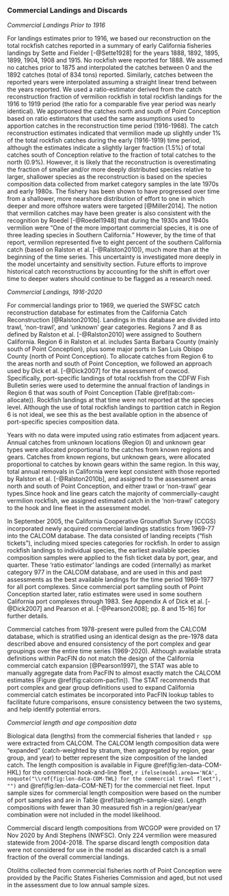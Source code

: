 ### Commercial Landings and Discards

*Commercial Landings Prior to 1916*

For landings estimates prior to 1916, we based our reconstruction on the total 
rockfish catches reported in a summary of early California fisheries landings by 
Sette and Fielder [-@Sette1928] for the years 1888, 1892, 1895, 1899, 1904, 1908 
and 1915.  No rockfish were reported for 1888. We assumed no catches prior to 1875
 and interpolated the catches between 0 and the 1892 catches (total of 834 
tons) reported. Similarly, catches between the reported years were interpolated 
assuming a straight linear trend between the years reported.  We used a 
ratio-estimator derived from the catch reconstruction fraction of vermilion 
rockfish in total rockfish landings for the 1916 to 1919 period (the ratio for
a comparable five year period was nearly identical).  We apportioned the catches 
north and south of Point Conception based on ratio estimators that used the same 
assumptions used to apportion catches in the reconstruction time period (1916-1968).
The catch reconstruction estimates indicated that vermilion made up slightly under 
1% of the total rockfish catches during the early (1916-1919) time period, although 
the estimates indicate a slightly larger fraction (1.5%) of total catches south of 
Conception relative to the fraction of total catches to the north (0.9%).  However, 
it is likely that the reconstruction is overestimating the fraction of smaller and/or 
more deeply distributed species relative to larger, shallower species as the 
reconstruction is based on the species composition data collected from market 
category samples in the late 1970s and early 1980s.  The fishery has been shown
to have progressed over time from a shallower, more nearshore distribution of 
effort to one in which deeper and more offshore waters were targeted [@Miller2014]. 
The notion that vermilion catches may have been greater is also consistent with 
the recognition by Roedel [-@Roedel1948] that during the 1930s and 1940s vermilion 
were “One of the more important commercial species, it is one of three leading 
species in Southern California." However, by the time of that report, vermilion 
represented five to eight percent of the southern California catch (based on 
Ralston et al. [-@Ralston2010]), much more than at the beginning of the time 
series. This uncertainty is investigated more deeply in the model uncertainty and sensitivity section. Future efforts to improve historical catch reconstructions by accounting 
for the shift in effort over time to deeper waters should continue to be flagged 
as a research need. 



*Commercial Landings, 1916-2020*

For commercial landings prior to 1969, we queried the SWFSC catch reconstruction 
database for estimates from the California Catch Reconstruction [@Ralston2010b]. 
Landings in this database are divided into trawl, ‘non-trawl’, and ‘unknown’ gear 
categories. Regions 7 and 8 as defined by Ralston et al. [-@Ralston2010] were 
assigned to Southern California. Region 6 in Ralston et al. includes Santa 
Barbara County (mainly south of Point Conception), plus some major ports in San 
Luis Obispo County (north of Point Conception). To allocate catches from Region 
6 to the areas north and south of Point Conception, we followed an approach used 
by Dick et al. [-@Dick2007] for the assessment of cowcod. Specifically, 
port-specific landings of total rockfish from the CDFW Fish Bulletin series were 
used to determine the annual fraction of landings in Region 6 that was south of
Point Conception (Table \@ref(tab:com-allocate)). Rockfish landings at that time were not reported 
at the species level. Although the use of total rockfish landings to partition 
catch in Region 6 is not ideal, we see this as the best available option in the 
absence of port-specific species composition data. 

Years with no data were imputed 
using ratio estimates from adjacent years. Annual catches from unknown locations 
(Region 0) and unknown gear types were allocated proportional to the catches from 
known regions and gears. Catches from known regions, but unknown gears, were 
allocated proportional to catches by known gears within the same region. In this way, 
total annual removals in California were kept consistent with those reported by 
Ralston et al. [-@Ralston2010b], and assigned to the assessment areas north and 
south of Point Conception, and either trawl or ‘non-trawl’ gear types.Since hook and line gears catch the majority of 
commercially-caught vermilion rockfish, we assigned estimated catch in the 
‘non-trawl’ category to the hook and line fleet in the assessment model.


In September 2005, the California Cooperative Groundfish Survey (CCGS) 
incorporated newly acquired commercial landings statistics from 1969-77 into 
the CALCOM database. The data consisted of landing receipts (“fish tickets”), 
including mixed species categories for rockfish. In order to assign rockfish 
landings to individual species, the earliest available species composition 
samples were applied to the fish ticket data by port, gear, and quarter. These 
‘ratio estimator’ landings are coded (internally) as market category 977 in the 
CALCOM database, and are used in this and past assessments as the best available
landings for the time period 1969-1977 for all port complexes. Since commercial 
port sampling south of Point Conception started later, ratio estimates were used 
in some southern California port complexes through 1983. See Appendix A of Dick 
et al. [-@Dick2007] and Pearson et al. [-@Pearson2008]; pp. 8 and 15-16] for 
further details.

Commercial catches from 1978-present were pulled from the CALCOM database, which is stratified using an identical design as the pre-1978 data described above and ensured consistency of the port complex and gear groupings over the entire time series (1969-2020). Although available strata definitions within PacFIN do not match the design of the California commercial catch expansion [@Pearson1997], the STAT was able to manually aggregate data from PacFIN to almost exactly match the CALCOM estimates (Figure \@ref(fig:calcom-pacfin)). The STAT recommends that port complex and gear group definitions used to expand California commercial catch estimates be incorporated into PacFIN lookup tables to facilitate future comparisons, ensure consistency between the two systems, and help identify potential errors.




*Commercial length and age composition data*

Biological data (lengths) from the commercial fisheries that landed `r spp` were extracted 
from CALCOM. The CALCOM length composition data were “expanded” (catch-weighted by stratum, then aggregated by region, gear group, and year) to better represent the size composition of the landed catch. The length composition is available in Figure \@ref(fig:len-data-COM-HKL) 
for the commercial hook-and-line fleet, 
`r ifelse(model.area=='NCA', noquote("\\ref{fig:len-data-COM-TWL} for the commercial trawl fleet"), "")` 
and \@ref(fig:len-data-COM-NET) for the commercial net fleet.
Input sample sizes for commercial length composition were based on the number of port samples and are in Table \@ref(tab:length-sample-size). Length compositions with fewer than 30 measured fish in a region/gear/year combination were not included in the model likelihood.



Commercial discard length compositions from WCGOP were provided on 
17 Nov 2020 by Andi Stephens (NWFSC).  Only 224 vermilion were measured statewide from 
2004-2018.  The sparse discard length composition data were not considered for use in the 
model as discarded catch is a small fraction of the overall commercial landings.

Otoliths collected from commercial fisheries north of Point Conception were provided by 
the Pacific States Fisheries Commission and aged, but not used in the assessment due 
to low annual sample sizes.
